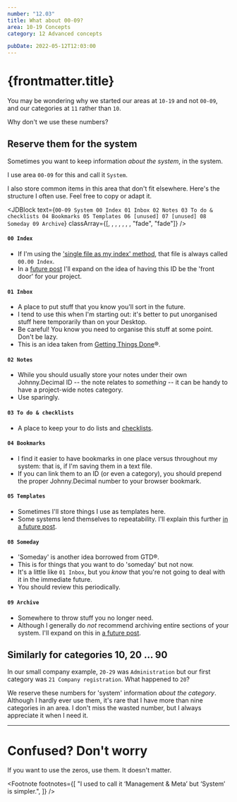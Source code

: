 ```yaml
---
number: "12.03"
title: What about 00-09?
area: 10-19 Concepts
category: 12 Advanced concepts

pubDate: 2022-05-12T12:03:00
---
```



# {frontmatter.title}

You may be wondering why we started our areas at `10-19` and not `00-09`, and our categories at `11` rather than `10`.

Why don't we use these numbers?

## Reserve them for the system

Sometimes you want to keep information _about the system_, in the
system.

I use area `00-09` for this and call it `System`.<FootRef n={1} />

I also store common items in this area that don't fit elsewhere. Here's the structure I often use. Feel free to copy or adapt it.

<JDBlock
  text={`
00-09 System
   00 Index
   01 Inbox
   02 Notes
   03 To do & checklists
   04 Bookmarks
   05 Templates
   06 [unused]
   07 [unused]
   08 Someday
   09 Archive
`}
  classArray={[, , , , , , , "fade", "fade"]}
/>

#### `00 Index`

- If I'm using the ['single file as my index' method](/10-19-concepts/11-core/11.05-the-index/#2-one-file-with-all-of-your-ids), that file is always called `00.00 Index`.
- In a [future post](/90-99-behind-the-scenes/98-hidden-website-pages/98.11-in-a-future-post/) I'll expand on the idea of having this ID be the 'front door' for your project.

#### `01 Inbox`

- A place to put stuff that you know you'll sort in the future.
- I tend to use this when I'm starting out: it's better to put unorganised stuff here temporarily than on your Desktop.
- Be careful! You know you need to organise this stuff at some point. Don't be lazy.
- This is an idea taken from [Getting Things Done](https://gettingthingsdone.com/what-is-gtd/)&reg;.

#### `02 Notes`

- While you should usually store your notes under their own Johnny.Decimal ID -- the note relates to _something_ -- it can be handy to have a project-wide notes category.
- Use sparingly.

#### `03 To do & checklists`

- A place to keep your to do lists and [checklists](http://atulgawande.com/book/the-checklist-manifesto/).

#### `04 Bookmarks`

- I find it easier to have bookmarks in one place versus throughout my system: that is, if I'm saving them in a text file.
- If you can link them to an ID (or even a category), you should prepend the proper Johnny.Decimal number to your browser bookmark.

#### `05 Templates`

- Sometimes I'll store things I use as templates here.
- Some systems lend themselves to repeatability. I'll explain this further [in a future post](/90-99-behind-the-scenes/98-hidden-website-pages/98.11-in-a-future-post/).

#### `08 Someday`

- 'Someday' is another idea borrowed from GTD&reg;.
- This is for things that you want to do 'someday' but not now.
- It's a little like `01 Inbox`, but you _know_ that you're not going to deal with it in the immediate future.
- You should review this periodically.

#### `09 Archive`

- Somewhere to throw stuff you no longer need.
- Although I generally do _not_ recommend archiving entire sections of your system. I'll expand on this in [a future post](/90-99-behind-the-scenes/98-hidden-website-pages/98.11-in-a-future-post/).

## Similarly for categories 10, 20 ... 90

In our small company example, `20-29` was `Administration` but our first category was `21 Company registration`. What happened to `20`?

We reserve these numbers for 'system' information _about the category_. Although I hardly ever use them, it's rare that I have more than nine categories in an area. I don't miss the wasted number, but I always appreciate it when I need it.

---

# Confused? Don't worry

If you want to use the zeros, use them. It doesn't matter.

<Footnote
  footnotes={[
    "I used to call it &lsquo;Management & Meta&rsquo; but &lsquo;System&rsquo; is simpler.",
  ]}
/>
